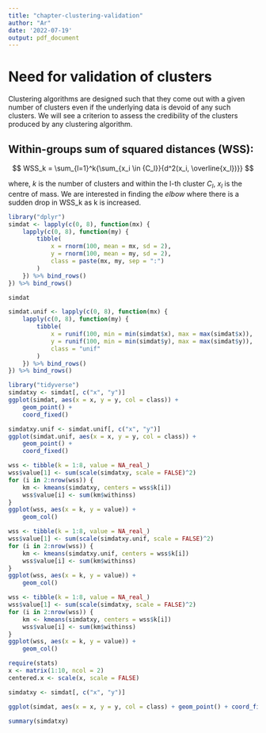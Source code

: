 ```yaml
---
title: "chapter-clustering-validation"
author: "Ar"
date: '2022-07-19'
output: pdf_document
---
```


# Need for validation of clusters 

Clustering algorithms are designed such that they come out with a given number of clusters even if the underlying data is devoid of any such clusters.
We will see a criterion to assess the credibility of the clusters produced by any clustering algorithm.

## Within-groups sum of squared distances (WSS): 

$$
WSS_k =  \sum_{l=1}^k{\sum_{x_i \in {C_l}}{d^2(x_i, \overline{x_l})}}
$$

where, $k$ is the number of clusters and within the l-th cluster $C_l$, $x_l$ is the centre of mass.
We are interested in finding the *elbow* where there is a sudden drop in WSS_k as k is increased. 

```r
library("dplyr")
simdat <- lapply(c(0, 8), function(mx) {
    lapply(c(0, 8), function(my) {
        tibble(
            x = rnorm(100, mean = mx, sd = 2),
            y = rnorm(100, mean = my, sd = 2),
            class = paste(mx, my, sep = ":")
        )
    }) %>% bind_rows()
}) %>% bind_rows()

simdat
```


```r
simdat.unif <- lapply(c(0, 8), function(mx) {
    lapply(c(0, 8), function(my) {
        tibble(
            x = runif(100, min = min(simdat$x), max = max(simdat$x)),
            y = runif(100, min = min(simdat$y), max = max(simdat$y)),
            class = "unif"
        )
    }) %>% bind_rows()
}) %>% bind_rows()

```


```r
library("tidyverse")
simdatxy <- simdat[, c("x", "y")]
ggplot(simdat, aes(x = x, y = y, col = class)) +
    geom_point() +
    coord_fixed()
```

```r
simdatxy.unif <- simdat.unif[, c("x", "y")]
ggplot(simdat.unif, aes(x = x, y = y, col = class)) +
    geom_point() +
    coord_fixed()
```


```r
wss <- tibble(k = 1:8, value = NA_real_)
wss$value[1] <- sum(scale(simdatxy, scale = FALSE)^2)
for (i in 2:nrow(wss)) {
    km <- kmeans(simdatxy, centers = wss$k[i])
    wss$value[i] <- sum(km$withinss)
}
ggplot(wss, aes(x = k, y = value)) +
    geom_col()
```

```r
wss <- tibble(k = 1:8, value = NA_real_)
wss$value[1] <- sum(scale(simdatxy.unif, scale = FALSE)^2)
for (i in 2:nrow(wss)) {
    km <- kmeans(simdatxy.unif, centers = wss$k[i])
    wss$value[i] <- sum(km$withinss)
}
ggplot(wss, aes(x = k, y = value)) +
    geom_col()
```
```r
wss <- tibble(k = 1:8, value = NA_real_)
wss$value[1] <- sum(scale(simdatxy, scale = FALSE)^2)
for (i in 2:nrow(wss)) {
    km <- kmeans(simdatxy, centers = wss$k[i])
    wss$value[i] <- sum(km$withinss)
}
ggplot(wss, aes(x = k, y = value)) +
    geom_col()
```




```r

require(stats)
x <- matrix(1:10, ncol = 2)
centered.x <- scale(x, scale = FALSE)
```


```r
simdatxy <- simdat[, c("x", "y")]
```

```r
ggplot(simdat, aes(x = x, y = y, col = class) + geom_point() + coord_fixed()
```


```r
summary(simdatxy)
```


```r

```



